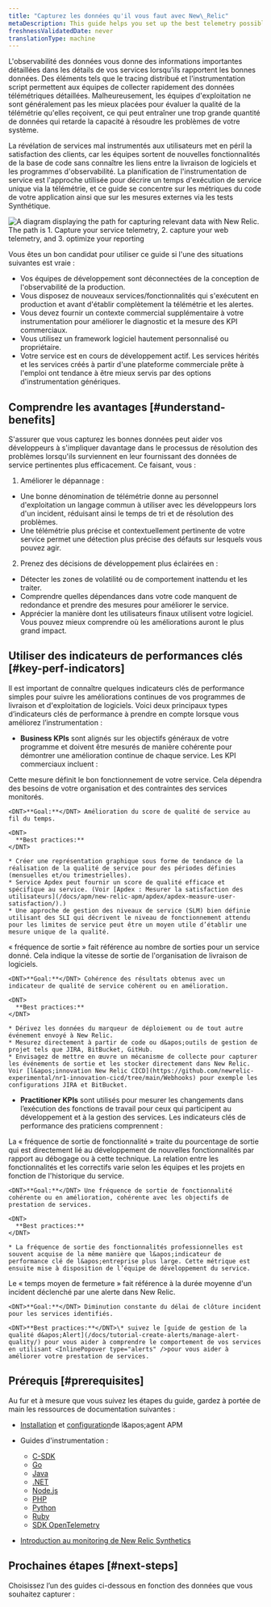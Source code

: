 ```yaml
---
title: "Capturez les données qu'il vous faut avec New\_Relic"
metaDescription: This guide helps you set up the best telemetry possible to describe the runtime operation of your services.
freshnessValidatedDate: never
translationType: machine
---
```


L&apos;observabilité des données vous donne des informations importantes détaillées dans les détails de vos services lorsqu&apos;ils rapportent les bonnes données. Des éléments tels que le tracing distribué et l&apos;instrumentation script permettent aux équipes de collecter rapidement des données télémétriques détaillées. Malheureusement, les équipes d&apos;exploitation ne sont généralement pas les mieux placées pour évaluer la qualité de la télémétrie qu&apos;elles reçoivent, ce qui peut entraîner une trop grande quantité de données qui retarde la capacité à résoudre les problèmes de votre système.

La révélation de services mal instrumentés aux utilisateurs met en péril la satisfaction des clients, car les équipes sortent de nouvelles fonctionnalités de la base de code sans connaître les liens entre la livraison de logiciels et les programmes d&apos;observabilité. La planification de l&apos;instrumentation de service est l&apos;approche utilisée pour décrire un temps d&apos;exécution de service unique via la télémétrie, et ce guide se concentre sur les métriques du code de votre application ainsi que sur les mesures externes via les tests Synthétique.

<img title="Capture the right data" alt="A diagram displaying the path for capturing relevant data with New Relic. The path is 1. Capture your service telemetry, 2. capture your web telemetry, and 3. optimize your reporting" src="/images/capture_diagram_data-reporting-optimization-path.webp" />

Vous êtes un bon candidat pour utiliser ce guide si l&apos;une des situations suivantes est vraie :

* Vos équipes de développement sont déconnectées de la conception de l&apos;observabilité de la production.
* Vous disposez de nouveaux services/fonctionnalités qui s&apos;exécutent en production et avant d&apos;établir complètement la télémétrie et les alertes.
* Vous devez fournir un contexte commercial supplémentaire à votre instrumentation pour améliorer le diagnostic et la mesure des KPI commerciaux.
* Vous utilisez un framework logiciel hautement personnalisé ou propriétaire.
* Votre service est en cours de développement actif. Les services hérités et les services créés à partir d&apos;une plateforme commerciale prête à l&apos;emploi ont tendance à être mieux servis par des options d&apos;instrumentation génériques.

## Comprendre les avantages [#understand-benefits]

S&apos;assurer que vous capturez les bonnes données peut aider vos développeurs à s&apos;impliquer davantage dans le processus de résolution des problèmes lorsqu&apos;ils surviennent en leur fournissant des données de service pertinentes plus efficacement. Ce faisant, vous :

1. Améliorer le dépannage :

* Une bonne dénomination de télémétrie donne au personnel d&apos;exploitation un langage commun à utiliser avec les développeurs lors d&apos;un incident, réduisant ainsi le temps de tri et de résolution des problèmes.
* Une télémétrie plus précise et contextuellement pertinente de votre service permet une détection plus précise des défauts sur lesquels vous pouvez agir.

2. Prenez des décisions de développement plus éclairées en :

* Détecter les zones de volatilité ou de comportement inattendu et les traiter.
* Comprendre quelles dépendances dans votre code manquent de redondance et prendre des mesures pour améliorer le service.
* Apprécier la manière dont les utilisateurs finaux utilisent votre logiciel. Vous pouvez mieux comprendre où les améliorations auront le plus grand impact.

## Utiliser des indicateurs de performances clés [#key-perf-indicators]

Il est important de connaître quelques indicateurs clés de performance simples pour suivre les améliorations continues de vos programmes de livraison et d&apos;exploitation de logiciels. Voici deux principaux types d’indicateurs clés de performance à prendre en compte lorsque vous améliorez l’instrumentation :

* <DNT>**Business KPIs**</DNT> sont alignés sur les objectifs généraux de votre programme et doivent être mesurés de manière cohérente pour démontrer une amélioration continue de chaque service. Les KPI commerciaux incluent :

<CollapserGroup>
  <Collapser id="kpi-service-quality" title="Qualité de service">
    Cette mesure définit le bon fonctionnement de votre service. Cela dépendra des besoins de votre organisation et des contraintes des services monitorés.

    <DNT>**Goal:**</DNT> Amélioration du score de qualité de service au fil du temps.

    <DNT>
      **Best practices:**
    </DNT>

    * Créer une représentation graphique sous forme de tendance de la réalisation de la qualité de service pour des périodes définies (mensuelles et/ou trimestrielles).
    * Service Apdex peut fournir un score de qualité efficace et spécifique au service. (Voir [Apdex : Mesurer la satisfaction des utilisateurs](/docs/apm/new-relic-apm/apdex/apdex-measure-user-satisfaction/).)
    * Une approche de gestion des niveaux de service (SLM) bien définie utilisant des SLI qui décrivent le niveau de fonctionnement attendu pour les limites de service peut être un moyen utile d’établir une mesure unique de la qualité.
  </Collapser>

  <Collapser id="kpi-release-frequency" title="Fréquence de sortie">
    « fréquence de sortie » fait référence au nombre de sorties pour un service donné. Cela indique la vitesse de sortie de l&apos;organisation de livraison de logiciels.

    <DNT>**Goal:**</DNT> Cohérence des résultats obtenus avec un indicateur de qualité de service cohérent ou en amélioration.

    <DNT>
      **Best practices:**
    </DNT>

    * Dérivez les données du marqueur de déploiement ou de tout autre événement envoyé à New Relic.
    * Mesurez directement à partir de code ou d&apos;outils de gestion de projet tels que JIRA, BitBucket, GitHub.
    * Envisagez de mettre en œuvre un mécanisme de collecte pour capturer les événements de sortie et les stocker directement dans New Relic. Voir [l&apos;innovation New Relic CICD](https://github.com/newrelic-experimental/nr1-innovation-cicd/tree/main/Webhooks) pour exemple les configurations JIRA et BitBucket.
  </Collapser>
</CollapserGroup>

* <DNT>**Practitioner KPIs**</DNT> sont utilisés pour mesurer les changements dans l’exécution des fonctions de travail pour ceux qui participent au développement et à la gestion des services. Les indicateurs clés de performance des praticiens comprennent :

<CollapserGroup>
  <Collapser id="kpi-feature-release-frequency" title="fonctionnalité fréquence de sortie">
    La « fréquence de sortie de fonctionnalité » traite du pourcentage de sortie qui est directement lié au développement de nouvelles fonctionnalités par rapport au débogage ou à cette technique. La relation entre les fonctionnalités et les correctifs varie selon les équipes et les projets en fonction de l&apos;historique du service.

    <DNT>**Goal:**</DNT> Une fréquence de sortie de fonctionnalité cohérente ou en amélioration, cohérente avec les objectifs de prestation de services.

    <DNT>
      **Best practices:**
    </DNT>

    * La fréquence de sortie des fonctionnalités professionnelles est souvent acquise de la même manière que l&apos;indicateur de performance clé de l&apos;entreprise plus large. Cette métrique est ensuite mise à disposition de l’équipe de développement du service.
  </Collapser>

  <Collapser id="kpi-mean-time-to-close" title="Temps moyen de fermeture">
    Le « temps moyen de fermeture » fait référence à la durée moyenne d&apos;un incident déclenché par une alerte dans New Relic.

    <DNT>**Goal:**</DNT> Diminution constante du délai de clôture incident pour les services identifiés.

    <DNT>**Best practices:**</DNT>\* suivez le [guide de gestion de la qualité d&apos;Alert](/docs/tutorial-create-alerts/manage-alert-quality/) pour vous aider à comprendre le comportement de vos services en utilisant <InlinePopover type="alerts" />pour vous aider à améliorer votre prestation de services.
  </Collapser>
</CollapserGroup>

## Prérequis [#prerequisites]

Au fur et à mesure que vous suivez les étapes du guide, gardez à portée de main les ressources de documentation suivantes :

* [Installation](/docs/new-relic-one/install-configure/install-new-relic/#apm-install) et [configuration](/docs/new-relic-one/install-configure/configure-new-relic-agents)de l&amp;apos;agent APM

* Guides d&apos;instrumentation :

  * [C-SDK](/docs/apm/agents/c-sdk/instrumentation/instrument-your-app-c-sdk)
  * [Go](/docs/apm/agents/go-agent/instrumentation)
  * [Java](/docs/apm/agents/java-agent/custom-instrumentation/java-custom-instrumentation)
  * [.NET](/docs/apm/agents/net-agent/custom-instrumentation/introduction-net-custom-instrumentation)
  * [Node.js](/docs/apm/agents/nodejs-agent/extend-your-instrumentation/nodejs-custom-instrumentation)
  * [PHP](/docs/apm/agents/php-agent/php-agent-api/)
  * [Python](/docs/apm/agents/python-agent/custom-instrumentation/python-custom-instrumentation/)
  * [Ruby](/docs/apm/agents/ruby-agent/api-guides/ruby-custom-instrumentation/)
  * [SDK OpenTelemetry](https://opensource.newrelic.com/projects/open-telemetry)

* [Introduction au monitoring de New Relic Synthetics](/docs/synthetics/)

## Prochaines étapes [#next-steps]

Choisissez l’un des guides ci-dessous en fonction des données que vous souhaitez capturer :

<DocTiles>
  <DocTile title="Capture service telemetry" path="/docs/tutorial-reporting-data/capture-service-telemetry/" />

  <DocTile title="Capture web telemetry" path="/docs/tutorial-reporting-data/capture-web-telemetry/" />
</DocTiles>